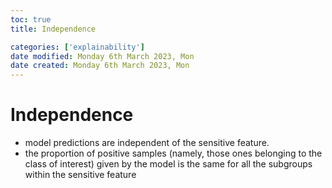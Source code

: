 ```yaml
---
toc: true
title: Independence

categories: ['explainability']
date modified: Monday 6th March 2023, Mon
date created: Monday 6th March 2023, Mon
---
```


# Independence


- model predictions are independent of the sensitive feature.
- the proportion of positive samples (namely, those ones belonging to the class of interest) given by the model is the same for all the subgroups within the sensitive feature



